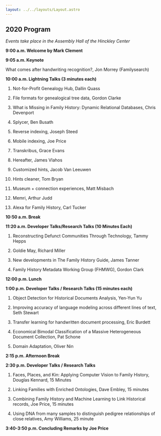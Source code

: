 ```yaml
---
layout: ../../layouts/Layout.astro
---
```



## 2020 Program

_Events take place in the Assembly Hall of the Hinckley Center_

**9:00 a.m. Welcome by Mark Clement**

**9:05 a.m. Keynote**

What comes after handwriting recognition?, Jon Morrey
(Familysearch)<Presentation url="/conf/2020/morrey-keynote-presentation-fhtw2020.pdf" />

**10:00 a.m. Lightning Talks (3 minutes each)**

1. Not-for-Profit Genealogy Hub, Dallin
   Quass<Presentation url="/conf/2020/quass-notforprofit-presentation-fhtw2020.pdf" />

1. File formats for genealogical tree data, Gordon
   Clarke<Presentation url="/conf/2020/clarke-formats-presentation-fhtw2020.pdf" />

1. What is Missing in Family History: Dynamic Relational Databases, Chris
   Devenport<Presentation url="/conf/2020/devenport-missing-presentation-fhtw2020.pdf" />

1. Splycer, Ben
   Busath<Presentation url="/conf/2020/busath-splycer-presentation-fhtw2020.pdf" />

1. Reverse indexing, Joseph Steed

1. Mobile indexing, Joe
   Price<Presentation url="/conf/2020/price-mobileindexing-presentation-fhtw2020.pdf" />

1. Transkribus, Grace
   Evans<Presentation url="/conf/2020/evans-transkribus-presentation-fhtw2020.pdf" />

1. Hereafter, James Vlahos

1. Customized hints, Jacob Van
   Leeuwen<Presentation url="/conf/2020/vanleeuwen-hints-presentation-fhtw2020.pdf" />

1. Hints cleaner, Tom
   Bryan<Presentation url="/conf/2020/bryan-hintcleaner-presentation-fhtw2020.pdf" />

1. Museum + connection experiences, Matt
   Misbach<Presentation url="/conf/2020/misbach-moa-presentation-fhtw2020.pdf" />

1. Memri, Arthur Judd

1. Alexa for Family History, Carl Tucker

**10:50 a.m. Break**

**11:20 a.m. Developer Talks/Research Talks (10 Minutes Each)**

1. Reconstructing Defunct Communities Through Technology, Tammy Hepps

1. Goldie May, Richard
   Miller<Presentation url="/conf/2020/miller-goldie-may-presentation-fhtw2020.pdf" />

1. New developments in The Family History Guide, James
   Tanner<Paper url="/conf/2020/tanner-fhguide-paper-fhtw2020.pdf" />

1. Family History Metadata Working Group (FHMWG), Gordon
   Clark<Presentation url="/conf/2020/clarke-metadata-presentation-fhtw2020.pdf" />

**12:00 p.m. Lunch**

**1:00 p.m. Developer Talks / Research Talks (15 minutes each)**

1. Object Detection for Historical Documents Analysis, Yen-Yun Yu

1. Improving accuracy of language modeling across different lines of text, Seth
   Stewart<Presentation url="/conf/2020/stewart-continuations-presentation-fhtw2020.pdf" />

1. Transfer learning for handwritten document processing, Eric
   Burdett<Presentation url="/conf/2020/burdett-transferlearning-presentation-fhtw2020.pdf" />

1. Economical Bimodal Classification of a Massive Heterogeneous Document
   Collection, Pat
   Schone<Presentation url="/conf/2020/schone-economical-presentation-fhtw2020.pdf" />

1. Domain Adaptation, Oliver
   Nin<Presentation url="/conf/2020/nina-domainadapt-presentation-fhtw2020.pdf" />

**2:15 p.m. Afternoon Break**

**2:30 p.m. Developer Talks / Research Talks**

1.  Faces, Places, and Kin: Applying Computer Vision to Family History, Douglas
    Kennard, 15
    Minutes<Presentation url="/conf/2020/doug_kennard_fhtw2020_slides.pdf" />

1.  Linking Families with Enriched Ontologies, Dave Embley, 15
    minutes<Presentation url="/conf/2020/embley-linkingfamilies-presentation-fhtw2020.pdf" /><Paper url="/conf/2020/embley-linkingfamilies-paper-fhtw2020.pdf" />

1.  Combining Family History and Machine Learning to Link Historical records,
    Joe Price, 15
    minutes<Presentation url="/conf/2020/price-combining-presentation0-fhtw2020.pdf" />

1.  Using DNA from many samples to distinguish pedigree relationships of close
    relatives, Amy Williams, 25
    minute<Presentation url="/conf/2020/williams-dna-presentation-fhtw2020.pdf" />

**3:40-3:50 p.m. Concluding Remarks by Joe
Price**<Presentation url="/conf/2020/price-closing-presentation-fhtw2020.pdf" />
